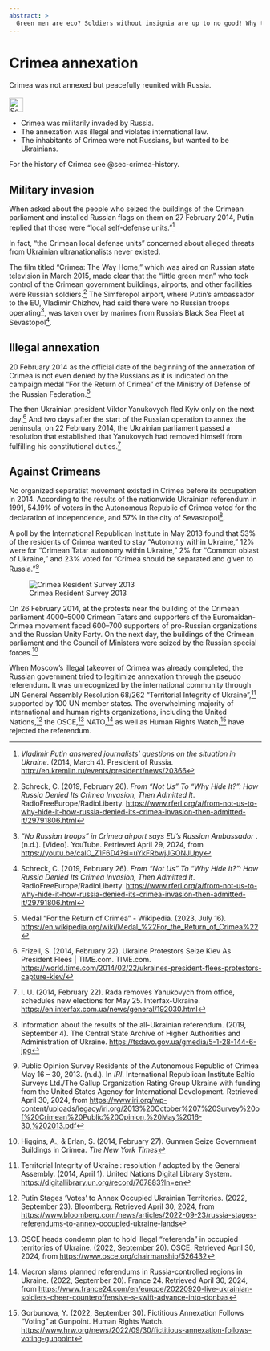 ```yaml
---
abstract: > 
  Green men are eco? Soldiers without insignia are up to no good! Why the annexation of Crimea was an invasion of Crimea.
---
```


# Crimea annexation {#sec-crimea-annexation}

\index{Crimea}
\index{annexation}

::: {.callout-caution title="Myth"}
Crimea was not annexed but peacefully reunited with Russia.
[<br></br>![Search for topic in EUvsDisinfo](../all_common_img/EUvsDisinfo_400x240.jpg){height=2em}](https://euvsdisinfo.eu/disinformation-cases/?text=Crimea+annexation&sort=relevance)
:::

::: {.callout-tip title="Truth"}
- Crimea was militarily invaded by Russia. 
- The annexation was illegal and violates international law.
- The inhabitants of Crimea were not Russians, but wanted to be Ukrainians.
:::


For the history of Crimea see @sec-crimea-history.

## Military invasion

When asked about the people who seized the buildings of the Crimean parliament and installed Russian flags on them on 27 February 2014, Putin replied that those were “local self-defense units.”[^crimea-annexation-1]

In fact, “the Crimean local defense units” concerned about alleged threats from Ukrainian ultranationalists never existed. 

The film titled “Crimea: The Way Home,” which was aired on Russian state television in March 2015, made clear that the “little green men” who took control of the Crimean government buildings, airports, and other facilities were Russian soldiers.[^crimea-annexation-8] The Simferopol airport, where Putin’s ambassador to the EU, Vladimir Chizhov, had said there were no Russian troops operating[^crimea-annexation-9], was taken over by marines from Russia's Black Sea Fleet at Sevastopol[^crimea-annexation-10].

## Illegal annexation

20 February 2014 as the official date of the beginning of the annexation of Crimea is not even denied by the Russians as it is indicated on the campaign medal “For the Return of Crimea” of the Ministry of Defense of the Russian Federation.[^crimea-annexation-11]

The then Ukrainian president Viktor Yanukovych fled Kyiv only on the next day.[^crimea-annexation-12] And two days after the start of the Russian operation to annex the peninsula, on 22 February 2014, the Ukrainian parliament passed a resolution that established that Yanukovych had removed himself from fulfilling his constitutional duties.[^crimea-annexation-13]

## Against Crimeans

No organized separatist movement existed in Crimea before its occupation in 2014\. According to the results of the nationwide Ukrainian referendum in 1991, 54.19% of voters in the Autonomous Republic of Crimea voted for the declaration of independence, and 57% in the city of Sevastopol[^crimea-annexation-14].

A poll by the International Republican Institute in May 2013 found that 53% of the residents of Crimea wanted to stay "Autonomy within Ukraine," 12% were for "Crimean Tatar autonomy within Ukraine," 2% for "Common oblast of Ukraine," and 23% voted for "Crimea should be separated and given to Russia."[^crimea-annexation-15]

![Crimea Resident Survey 2013](CrimeaResidentSurvey2013.jpg)

On 26 February 2014, at the protests near the building of the Crimean parliament 4000–5000 Crimean Tatars and supporters of the Euromaidan-Crimea movement faced 600–700 supporters of pro-Russian organizations and the Russian Unity Party. On the next day, the buildings of the Crimean parliament and the Council of Ministers were seized by the Russian special forces.[^crimea-annexation-2]

When Moscow’s illegal takeover of Crimea was already completed, the Russian government tried to legitimize annexation through the pseudo referendum***.*** It was unrecognized by the international community through UN General Assembly Resolution 68/262 “Territorial Integrity of Ukraine”,[^crimea-annexation-3] supported by 100 UN member states. The overwhelming majority of international and human rights organizations, including the United Nations,[^crimea-annexation-4] the OSCE,[^crimea-annexation-5] NATO,[^crimea-annexation-6] as well as Human Rights Watch,[^crimea-annexation-7] have rejected the referendum.

[^crimea-annexation-1]:  *Vladimir Putin answered journalists’ questions on the situation in Ukraine*. (2014, March 4). President of Russia. [http://en.kremlin.ru/events/president/news/20366](http://en.kremlin.ru/events/president/news/20366) 

[^crimea-annexation-8]:  Schreck, C. (2019, February 26). *From “Not Us” To “Why Hide It?”: How Russia Denied Its Crimea Invasion, Then Admitted It*. RadioFreeEurope/RadioLiberty. [https://www.rferl.org/a/from-not-us-to-why-hide-it-how-russia-denied-its-crimea-invasion-then-admitted-it/29791806.html](https://www.rferl.org/a/from-not-us-to-why-hide-it-how-russia-denied-its-crimea-invasion-then-admitted-it/29791806.html) 

[^crimea-annexation-9]:  *“No Russian troops” in Crimea airport says EU’s Russian Ambassador* . (n.d.). \[Video\]. YouTube. Retrieved April 29, 2024, from [https://youtu.be/calO\_Z1F6D4?si=uYkFRbwjJGONJUpy](https://youtu.be/calO_Z1F6D4?si=uYkFRbwjJGONJUpy) 

[^crimea-annexation-10]:  Schreck, C. (2019, February 26). *From “Not Us” To “Why Hide It?”: How Russia Denied Its Crimea Invasion, Then Admitted It*. RadioFreeEurope/RadioLiberty. [https://www.rferl.org/a/from-not-us-to-why-hide-it-how-russia-denied-its-crimea-invasion-then-admitted-it/29791806.html](https://www.rferl.org/a/from-not-us-to-why-hide-it-how-russia-denied-its-crimea-invasion-then-admitted-it/29791806.html) 

[^crimea-annexation-11]: Medal “For the Return of Crimea” \- Wikipedia. (2023, July 16). [https://en.wikipedia.org/wiki/Medal\_%22For\_the\_Return\_of\_Crimea%22](https://en.wikipedia.org/wiki/Medal_%22For_the_Return_of_Crimea%22) 

[^crimea-annexation-12]:  Frizell, S. (2014, February 22). Ukraine Protestors Seize Kiev As President Flees | TIME.com. TIME.com. [https://world.time.com/2014/02/22/ukraines-president-flees-protestors-capture-kiev/](https://world.time.com/2014/02/22/ukraines-president-flees-protestors-capture-kiev/) 

[^crimea-annexation-13]:  I. U. (2014, February 22). Rada removes Yanukovych from office, schedules new elections for May 25\. Interfax-Ukraine. [https://en.interfax.com.ua/news/general/192030.html](https://en.interfax.com.ua/news/general/192030.html) 

[^crimea-annexation-14]:  Information about the results of the all-Ukrainian referendum. (2019, September 4). The Central State Archive of Higher Authorities and Administration of Ukraine. [https://tsdavo.gov.ua/gmedia/5-1-28-144-6-jpg](https://tsdavo.gov.ua/gmedia/5-1-28-144-6-jpg) 

[^crimea-annexation-15]:  Public Opinion Survey Residents of the Autonomous Republic of Crimea May 16 – 30, 2013\. (n.d.). In *IRI*. International Republican Institute Baltic Surveys Ltd./The Gallup Organization Rating Group Ukraine with funding from the United States Agency for International Development. Retrieved April 30, 2024, from [https://www.iri.org/wp-content/uploads/legacy/iri.org/2013%20October%207%20Survey%20of%20Crimean%20Public%20Opinion,%20May%2016-30,%202013.pdf](https://www.iri.org/wp-content/uploads/legacy/iri.org/2013%20October%207%20Survey%20of%20Crimean%20Public%20Opinion,%20May%2016-30,%202013.pdf) 

[^crimea-annexation-2]:  Higgins, A., & Erlan, S. (2014, February 27). Gunmen Seize Government Buildings in Crimea. *The New York Times* 

[^crimea-annexation-3]:  Territorial Integrity of Ukraine : resolution / adopted by the General Assembly. (2014, April 1). United Nations Digital Library System. [https://digitallibrary.un.org/record/767883?ln=en](https://digitallibrary.un.org/record/767883?ln=en)

[^crimea-annexation-4]:  Putin Stages ‘Votes’ to Annex Occupied Ukrainian Territories. (2022, September 23). Bloomberg. Retrieved April 30, 2024, from [https://www.bloomberg.com/news/articles/2022-09-23/russia-stages-referendums-to-annex-occupied-ukraine-lands](https://www.bloomberg.com/news/articles/2022-09-23/russia-stages-referendums-to-annex-occupied-ukraine-lands)

[^crimea-annexation-5]:  OSCE heads condemn plan to hold illegal “referenda” in occupied territories of Ukraine. (2022, September 20). OSCE. Retrieved April 30, 2024, from [https://www.osce.org/chairmanship/526432](https://www.osce.org/chairmanship/526432) 

[^crimea-annexation-6]:  Macron slams planned referendums in Russia-controlled regions in Ukraine. (2022, September 20). France 24\. Retrieved April 30, 2024, from [https://www.france24.com/en/europe/20220920-live-ukrainian-soldiers-cheer-counteroffensive-s-swift-advance-into-donbas](https://www.france24.com/en/europe/20220920-live-ukrainian-soldiers-cheer-counteroffensive-s-swift-advance-into-donbas)

[^crimea-annexation-7]:  Gorbunova, Y. (2022, September 30). Fictitious Annexation Follows “Voting” at Gunpoint. Human Rights Watch. [https://www.hrw.org/news/2022/09/30/fictitious-annexation-follows-voting-gunpoint](https://www.hrw.org/news/2022/09/30/fictitious-annexation-follows-voting-gunpoint)

